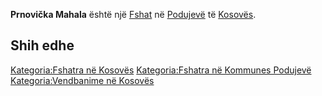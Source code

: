 {{Fshat në Kosovës
 | Emri                = Prnovička Mahala
| srp_N_name = Prnovička Mahala
| srp_N_FULL_NAME_RO = Prnovička Mahala
| srp_N_FULL_NAME_ND_RO = Prnovicka Mahala
| srp_N_SORT_NAME_RG = PRNOVICKAMAHALA
| srp_N_FULL_NAME_RG = Prnovička Mahala
| srp_N_FULL_NAME_ND_RG = Prnovicka Mahala

 | Emri (Rasa dhanore) = 
 | Figura              = 
 | Shteti              = Kosovo
 | Komuna              = Podujevë
 | Kodi postar         = 
 | Sipërfaqja          = 

 | Popullsia           = 

 | Regj. i popullsisë  = 
 | Dend. e popullsisë  = 
 | Faqja zyrtare       = 
 <!--- Koordinatat ----> 
 | Gjerësia            = 42.973626
 | Gjatësia            = 21.122083
 | Lartësia            = 
}}
'''Prnovička Mahala''' është një [[Fshat]] në [[Podujevë]] të [[Kosovës]].

<!-- == Gjeografia == -->
<!-- == Historia == -->
<!-- == Demografia == -->
== Shih edhe ==
{{Komuna Podujevë}}
{{Kosovo-Administrata-Cung}}

[[Kategoria:Fshatra në Kosovës]]
[[Kategoria:Fshatra në Kommunes Podujevë]]
[[Kategoria:Vendbanime në Kosovës]]
